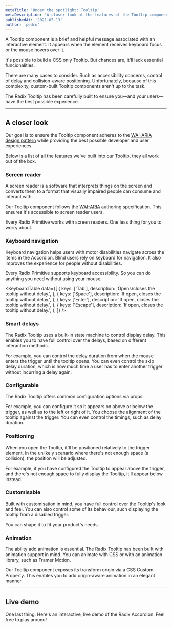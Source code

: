 ```yaml
---
metaTitle: 'Under the spotlight: Tooltip'
metaDescription: 'A closer look at the features of the Tooltip component.'
publishedAt: '2021-05-13'
author: 'pedro'
---
```


A Tooltip component is a brief and helpful message associated with an interactive element. It appears when the element receives keyboard focus or the mouse hovers over it.

It's possible to build a CSS only Tooltip. But chances are, it'll lack essential funcionalities.

There are many cases to consider. Such as accessibility concerns, control of delay and collision-aware positioning. Unfortunately, because of this complexity, custom-built Tooltip components aren't up to the task.

The Radix Tooltip has been carefully built to ensure you—and your users—have the best possible experience.

---

## A closer look

Our goal is to ensure the Tooltip component adheres to the [WAI-ARIA design pattern](https://www.w3.org/TR/wai-aria-practices-1.2/#tooltip) while providing the best possible developer and user experiences.

Below is a list of all the features we've built into our Tooltip, they all work out of the box.

### Screen reader

A screen reader is a software that interprets things on the screen and converts them to a format that visually impaired people can consume and interact with.

Our Tooltip component follows the [WAI-ARIA](https://www.w3.org/TR/wai-aria-practices-1.2/#tooltip) authoring specification. This ensures it's accessible to screen reader users.

Every Radix Primitive works with screen readers. One less thing for you to worry about.

<VideoPlaceholder />

### Keyboard navigation

Keyboard navigation helps users with motor disabilities navigate across the items in the Accordion. Blind users rely on keyboard for navigation. It also improves the experience for people without disabilities.

Every Radix Primitive supports keyboard accessibility. So you can do anything you need without using your mouse.

<KeyboardTable
  data={[
    {
      keys: ['Tab'],
      description: 'Opens/closes the tooltip without delay.',
    },
    {
      keys: ['Space'],
      description: 'If open, closes the tooltip without delay.',
    },
    {
      keys: ['Enter'],
      description: 'If open, closes the tooltip without delay.',
    },
    {
      keys: ['Escape'],
      description: 'If open, closes the tooltip without delay.',
    },
  ]}
/>

<VideoPlaceholder />

### Smart delays

The Radix Tooltip uses a built-in state machine to control display delay. This enables you to have full control over the delays, based on different interaction methods.

For example, you can control the delay duration from when the mouse enters the trigger until the tooltip opens. You can even control the skip delay duration, which is how much time a user has to enter another trigger without incurring a delay again.

<VideoPlaceholder />

### Configurable

The Radix Tooltip offers common configuration options via props.

For example, you can configure it so it appears on above or below the trigger, as well as to the left or right of it. You choose the alignment of the tooltip against the trigger. You can even control the timings, such as delay duration.

<VideoPlaceholder />

### Positioning

When you open the Tooltip, it'll be positioned relatively to the trigger element. In the unlikely scenario where there's not enough space (a collision), the position will be adjusted.

For example, if you have configured the Tooltip to appear above the trigger, and there's not enough space to fully display the Tooltip, it'll appear below instead.

<VideoPlaceholder />

### Customisable

Built with customisation in mind, you have full control over the Tooltip's look and feel. You can also control some of its behaviour, such displaying the tooltip from a disabled trigger.

You can shape it to fit your product's needs.

<VideoPlaceholder />

### Animation

The ability add animation is essential. The Radix Tooltip has been built with animation support in mind. You can animate with CSS or with an animation library, such as Framer Motion.

Our Tooltip component exposes its transform origin via a CSS Custom Property. This enables you to add origin-aware animation in an elegant manner.

<VideoPlaceholder />

---

## Live demo

One last thing. Here's an interactive, live demo of the Radix Accordion. Feel free to play around!

<TooltipDemo />
